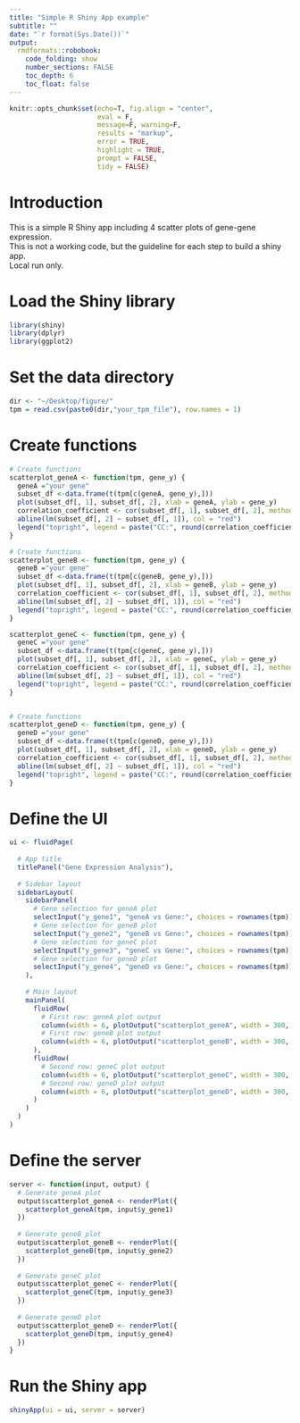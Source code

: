 ```yaml
---
title: "Simple R Shiny App example"
subtitle: ""
date: "`r format(Sys.Date())`"
output:  
  rmdformats::robobook: 
    code_folding: show 
    number_sections: FALSE
    toc_depth: 6
    toc_float: false
---
```


```r
knitr::opts_chunk$set(echo=T, fig.align = "center", 
                      eval = F,
                      message=F, warning=F,
                      results = "markup",
                      error = TRUE,
                      highlight = TRUE,
                      prompt = FALSE,
                      tidy = FALSE)
```

# Introduction 

This is a simple R Shiny app including 4 scatter plots of gene-gene expression.  
This is not a working code, but the guideline for each step to build a shiny app.  
Local run only.  



# Load the Shiny library

```r
library(shiny)
library(dplyr)
library(ggplot2)
```


# Set the data directory

```r
dir <- "~/Desktop/figure/"
tpm = read.csv(paste0(dir,"your_tpm_file"), row.names = 1)
```


# Create functions  
```r
# Create functions
scatterplot_geneA <- function(tpm, gene_y) {
  geneA ="your gene"
  subset_df <-data.frame(t(tpm[c(geneA, gene_y),]))
  plot(subset_df[, 1], subset_df[, 2], xlab = geneA, ylab = gene_y)
  correlation_coefficient <- cor(subset_df[, 1], subset_df[, 2], method = "spearman")
  abline(lm(subset_df[, 2] ~ subset_df[, 1]), col = "red")
  legend("topright", legend = paste("CC:", round(correlation_coefficient, 2)), bty = "n")
}

# Create functions
scatterplot_geneB <- function(tpm, gene_y) {
  geneB ="your gene"
  subset_df <-data.frame(t(tpm[c(geneB, gene_y),]))
  plot(subset_df[, 1], subset_df[, 2], xlab = geneB, ylab = gene_y)
  correlation_coefficient <- cor(subset_df[, 1], subset_df[, 2], method = "spearman")
  abline(lm(subset_df[, 2] ~ subset_df[, 1]), col = "red")
  legend("topright", legend = paste("CC:", round(correlation_coefficient, 2)), bty = "n")
}

scatterplot_geneC <- function(tpm, gene_y) {
  geneC ="your gene"
  subset_df <-data.frame(t(tpm[c(geneC, gene_y),]))
  plot(subset_df[, 1], subset_df[, 2], xlab = geneC, ylab = gene_y)
  correlation_coefficient <- cor(subset_df[, 1], subset_df[, 2], method = "spearman")
  abline(lm(subset_df[, 2] ~ subset_df[, 1]), col = "red")
  legend("topright", legend = paste("CC:", round(correlation_coefficient, 2)), bty = "n")
}


# Create functions
scatterplot_geneD <- function(tpm, gene_y) {
  geneD ="your gene"
  subset_df <-data.frame(t(tpm[c(geneD, gene_y),]))
  plot(subset_df[, 1], subset_df[, 2], xlab = geneD, ylab = gene_y)
  correlation_coefficient <- cor(subset_df[, 1], subset_df[, 2], method = "spearman")
  abline(lm(subset_df[, 2] ~ subset_df[, 1]), col = "red")
  legend("topright", legend = paste("CC:", round(correlation_coefficient, 2)), bty = "n")
}

```

# Define the UI
```r
ui <- fluidPage(
  
  # App title
  titlePanel("Gene Expression Analysis"),
  
  # Sidebar layout
  sidebarLayout(
    sidebarPanel(
      # Gene selection for geneA plot
      selectInput("y_gene1", "geneA vs Gene:", choices = rownames(tpm)),
      # Gene selection for geneB plot
      selectInput("y_gene2", "geneB vs Gene:", choices = rownames(tpm)),
      # Gene selection for geneC plot
      selectInput("y_gene3", "geneC vs Gene:", choices = rownames(tpm)),
      # Gene selection for geneD plot
      selectInput("y_gene4", "geneD vs Gene:", choices = rownames(tpm))
    ),
    
    # Main layout
    mainPanel(
      fluidRow(
        # First row: geneA plot output
        column(width = 6, plotOutput("scatterplot_geneA", width = 300, height = 280)),
        # First row: geneB plot output
        column(width = 6, plotOutput("scatterplot_geneB", width = 300, height = 280))
      ),
      fluidRow(
        # Second row: geneC plot output
        column(width = 6, plotOutput("scatterplot_geneC", width = 300, height = 280)),
        # Second row: geneD plot output
        column(width = 6, plotOutput("scatterplot_geneD", width = 300, height = 280))
      )
    )
  )
)
```


# Define the server
```r
server <- function(input, output) {
  # Generate geneA plot
  output$scatterplot_geneA <- renderPlot({
    scatterplot_geneA(tpm, input$y_gene1)
  })
  
  # Generate geneB plot
  output$scatterplot_geneB <- renderPlot({
    scatterplot_geneB(tpm, input$y_gene2)
  })
  
  # Generate geneC plot
  output$scatterplot_geneC <- renderPlot({
    scatterplot_geneC(tpm, input$y_gene3)
  })
  
  # Generate geneD plot
  output$scatterplot_geneD <- renderPlot({
    scatterplot_geneD(tpm, input$y_gene4)
  })
}

```

# Run the Shiny app 
```r
shinyApp(ui = ui, server = server)
```


<br><br>

